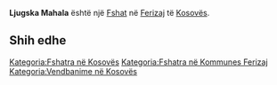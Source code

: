 {{Fshat në Kosovës
 | Emri                = Ljugska Mahala
| srp_N_name = Ljugska Mahala
| srp_N_FULL_NAME_RO = Ljugska Mahala
| srp_N_FULL_NAME_ND_RO = Ljugska Mahala
| srp_N_SORT_NAME_RG = LJUGSKAMAHALA
| srp_N_FULL_NAME_RG = Ljugska Mahala
| srp_N_FULL_NAME_ND_RG = Ljugska Mahala

 | Emri (Rasa dhanore) = 
 | Figura              = 
 | Shteti              = Kosovo
 | Komuna              = Ferizaj
 | Kodi postar         = 
 | Sipërfaqja          = 

 | Popullsia           = 

 | Regj. i popullsisë  = 
 | Dend. e popullsisë  = 
 | Faqja zyrtare       = 
 <!--- Koordinatat ----> 
 | Gjerësia            = 42.408056
 | Gjatësia            = 20.886111
 | Lartësia            = 
}}
'''Ljugska Mahala''' është një [[Fshat]] në [[Ferizaj]] të [[Kosovës]].

<!-- == Gjeografia == -->
<!-- == Historia == -->
<!-- == Demografia == -->
== Shih edhe ==
{{Komuna Ferizaj}}
{{Kosovo-Administrata-Cung}}

[[Kategoria:Fshatra në Kosovës]]
[[Kategoria:Fshatra në Kommunes Ferizaj]]
[[Kategoria:Vendbanime në Kosovës]]